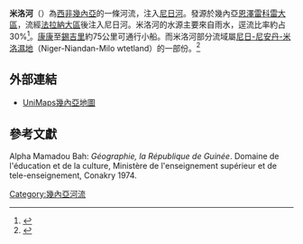 {{noteTA
|G1=地名
}}
{{coord|11|04|13|N|9|13|25|W|region:GN-SI_type:waterbody_source:kolossus-dewiki|display=title}}
{{Geobox
| River
<!-- *** Name section *** -->  
| name                        = 米洛河
| native_name                 = 
| other_name                  = 
| other_name1                 =
<!-- *** Image *** --->
| image                       = 
| image_size                  = 250
| image_caption               = 
<!-- *** Country etc. *** -->
| country                     = {{GUI}}
| country1                    = 
| state                       = 
| state1                      = 
| region                      = 
| region1                     = 
| district                    = 
| district1                   = 
| city                        = [[康康|康康]]、{{le|凱魯瓦內|Kérouané}}
| city1                       = 
<!-- *** Geography *** -->
| length                      = 430
| watershed                   = 13100
| discharge_location          = 
| discharge                   = 
| discharge_max               = 
| discharge_min               = 
| discharge1_location         = 
| discharge1                  = 
<!-- *** Source *** -->
| source_name                 = 
| source_location             = 
| source_district             =
| source_region               = 
| source_state                = 
| source_country              =  
| source_lat_d                = 
| source_lat_m                = 
| source_lat_s                = 
| source_lat_NS               = 
| source_long_d               = 
| source_long_m               = 
| source_long_s               = 
| source_long_EW              = 
| source_elevation            = 
| source_length               = 
<!-- *** Mouth *** -->
| mouth_name                  = 
| mouth_location              = [[尼日河|尼日河]]
| mouth_district              = 
| mouth_region                = 
| mouth_state                 = 
| mouth_country               = 
| mouth_lat_d                 = 
| mouth_lat_m                 = 
| mouth_lat_s                 = 
| mouth_lat_NS                = 
| mouth_long_d                = 
| mouth_long_m                = 
| mouth_long_s                = 
| mouth_long_EW               =
| mouth_elevation             = 
<!-- *** Tributaries *** -->
| tributary_left              = 
| tributary_left1             = 
| tributary_right             = 
| tributary_right1            = 
<!-- *** Free fields *** -->
| free_name                   =  
| free_value                  = 
<!-- *** Map section *** -->
| map                         = 
| map_size                    =   
| map_caption                 =
}}
'''米洛河'''（{{lang-en|'''Milo River'''}}）為[[西非|西非]][[幾內亞|幾內亞]]的一條河流，注入[[尼日河|尼日河]]。發源於幾內亞[[恩澤雷科雷大區|恩澤雷科雷大區]]，流經[[法拉納大區|法拉納大區]]後注入尼日河。米洛河的水源主要來自雨水，逕流比率約占30%<ref>{{Cite web |url=http://books.google.ru/books?id=DQj7Zpv-IwkC&dq=%22milo+river%22+niger&source=gbs_navlinks_s |title=Mamdouh Shahin. Hydrology and water resources of Africa. 頁311 |access-date=2011-07-31 |archive-date=2019-01-19 |archive-url=https://web.archive.org/web/20190119121504/https://books.google.ru/books?id=DQj7Zpv-IwkC&dq=%22milo+river%22+niger&source=gbs_navlinks_s |dead-url=no }}</ref>。[[康康_(幾內亞)|康康]]至[[錫吉里|錫吉里]]約75公里可通行小船。而米洛河部分流域屬[[尼日-尼安丹-米洛濕地|尼日-尼安丹-米洛濕地]]（Niger-Niandan-Milo wtetland）的一部份。<ref>{{Cite web |url=http://www.wetlands.org/RSIS/_COP9Directory/Directory/1GN008.html |title=Ramsar Information Sheet: GUINEA Ramsar Site 1164;(WI Site 1GN008) |access-date=2011-07-31 |archive-date=2012-09-17 |archive-url=https://archive.today/20120917165753/http://www.wetlands.org/RSIS/_COP9Directory/Directory/1GN008.html |dead-url=yes }}</ref>
==外部連結==
*[http://unimaps.com/guinea/ UniMaps幾內亞地圖]
==參考文獻==
{{reflist}}
Alpha Mamadou Bah: ''Géographie, la République de Guinée''. Domaine de l'éducation et de la culture, Ministère de l'enseignement supérieur et de tele-enseignement, Conakry 1974.


{{Niger River}}
{{DEFAULTSORT:Milo}}
[[Category:幾內亞河流|Category:幾內亞河流]]